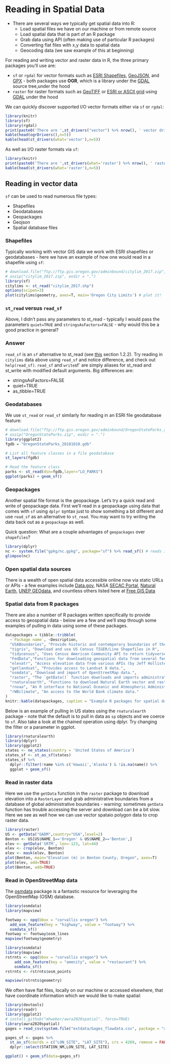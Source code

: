 # Reading in Spatial Data

- There are several ways we typically get spatial data into R:
  + Load spatial files we have on our machine or from remote source
  + Load spatial data that is part of an R package
  + Grab data using API (often making use of particular R packages)
  + Converting flat files with x,y data to spatial data
  + Geocoding data (we saw example of this at beginning)


For reading and writing vector and raster data in R, the three primary packages you'll use are:

 * `sf` or `rgdal` for vector formats such as [ESRI Shapefiles](https://en.wikipedia.org/wiki/Shapefile),  [GeoJSON](https://en.wikipedia.org/wiki/GeoJSON), and [GPX](https://en.wikipedia.org/wiki/GPS_Exchange_Format) - both packages use **OGR**, which is a library under the [GDAL](https://en.wikipedia.org/wiki/GDAL) source tree,under the hood
 * `raster` for raster formats such as [GeoTIFF](https://en.wikipedia.org/wiki/GeoTIFF) or [ESRI or ASCII grid](https://en.wikipedia.org/wiki/Esri_grid) using [GDAL](https://en.wikipedia.org/wiki/GDAL) under the hood
 
We can quickly discover supported I/O vector formats either via `sf` or `rgdal`:
```r
library(knitr)
library(sf)
library(rgdal)
print(paste0('There are ',st_drivers("vector") %>% nrow(), ' vector drivers available using st_read or read_sf'))
kable(head(ogrDrivers(),n=5))
kable(head(st_drivers(what='vector'),n=5))
```

As well as I/O raster formats via `sf`:
```r
library(knitr)
print(paste0('There are ',st_drivers(what='raster') %>% nrow(), ' raster drivers available'))
kable(head(st_drivers(what='raster'),n=5))
```

## Reading in vector data
`sf` can be used to read numerous file types:

- Shapefiles
- Geodatabases
- Geopackages
- Geojson
- Spatial database files

### Shapefiles
Typically working with vector GIS data we work with ESRI shapefiles or geodatabases - here we have an example of how one would read in a shapefile using `sf`:
```r
# download.file("ftp://ftp.gis.oregon.gov/adminbound/citylim_2017.zip","citylim_2017.zip")
# unzip("citylim_2017.zip", exdir = ".")
library(sf)
citylims <- st_read("citylim_2017.shp")
options(scipen=3)
plot(citylims$geometry, axes=T, main='Oregon City Limits') # plot it!
```

### `st_read` versus `read_sf` {.challenge}
Above, I didn't pass any parameters to st_read - typically I would pass the parameters `quiet=TRUE` and `stringsAsFactors=FALSE` - why would this be a good practice in general?

### Answer  {.solution}
`read_sf` is an `sf` alternative to st_read (see [this](https://keen-swartz-3146c4.netlify.com/intro.html#read) section 1.2.2). Try reading in `citylims` data above using `read_sf` and notice difference, and check out `help(read_sf)`.  `read_sf` and `write`sf` are simply aliases for st_read and st_write with modified default arguments.  Big differences are:

- stringsAsFactors=FALSE
- quiet=TRUE
- as_tibble=TRUE

### Geodatabases
We use `st_read` or `read_sf` similarly for reading in an ESRI file geodatabase feature:
```r
# download.file("ftp://ftp.gis.oregon.gov/adminbound/OregonStateParks_20181010.zip", "OregonStateParks.zip")
# unzip("OregonStateParks.zip", exdir = ".")
library(ggplot2)
fgdb = "OregonStateParks_20181010.gdb"

# List all feature classes in a file geodatabase
st_layers(fgdb)

# Read the feature class
parks <- st_read(dsn=fgdb,layer="LO_PARKS")
ggplot(parks) + geom_sf()
```

### Geopackages
Another spatial file format is the geopackage. Let's try a quick read and write of geopackage data.  First we'll read in a geopackage using data that comes with `sf` using `dplyr` syntax just to show something a bit different and use `read_sf` as an alternative to `st_read`.  You may want to try writing the data back out as a `geopackage` as well. 

Quick question: What are a couple advantages of `geopackages` over `shapefiles`?
```r
library(dplyr)
nc <- system.file("gpkg/nc.gpkg", package="sf") %>% read_sf() # reads in
glimpse(nc)
```

### Open spatial data sources
There is a wealth of open spatial data accessible online now via static URLs or APIs - a few examples include [Data.gov](https://catalog.data.gov/dataset?metadata_type=geospatial), NASA [SECAC Portal](http://sedac.ciesin.columbia.edu/), [Natural Earth](http://www.naturalearthdata.com/), [UNEP GEOdata](http://geodata.grid.unep.ch/), and countless others listed here at [Free GIS Data](https://freegisdata.rtwilson.com/)

### Spatial data from R packages
There are also a number of R packages written specifically to provide access to geospatial data - below are a few and we'll step through some examples of pulling in data using some of these packages.
```r
datapackages = tibble::tribble(
  ~`Package name`, ~Description,
  "USABoundaries", "Provide historic and contemporary boundaries of the US",
  "tigris", "Download and use US Census TIGER/Line Shapefiles in R",
  "tidycensus", "Uses Census American Community API to return tidyverse and optionally sf ready data frames",
  "FedData","Functions for downloading geospatial data from several federal sources",
  "elevatr", "Access elevation data from various APIs (by Jeff Hollister)",
  "getlandsat", "Provides access to Landsat 8 data.",
  "osmdata", "Download and import of OpenStreetMap data.",
  "raster", "The `getData()` function downloads and imports administrative country, SRTM/ASTER elevation, WorldClim data.",
  "rnaturalearth", "Functions to download Natural Earth vector and raster data, including world country borders.",
  "rnoaa", "An R interface to National Oceanic and Atmospheric Administration (NOAA) climate data.",
  "rWBclimate", "An access to the World Bank climate data."
)
knitr::kable(datapackages, caption = "Example R packages for spatial data retrieval.")
```

Below is an example of pulling in US states using the `rnaturalearth` package - note that the default is to pull in data as `sp` objects and we coerce to `sf`.  Also take a look at the chained operation using dplyr.  Try changing the filter or a parameter in ggplot.
```r
library(rnaturalearth)
library(dplyr)
library(ggplot2)
states <- ne_states(country = 'United States of America')
states_sf <- st_as_sf(states)
states_sf %>%
  dplyr::filter(!name %in% c('Hawaii','Alaska') & !is.na(name)) %>%
  ggplot + geom_sf()
```

### Read in raster data
Here we use the `getData` function in the `raster` package to download elevation into a `RasterLayer` and grab administrative boundaries from a database of global administrative boundaries - warning: sometimes `getData` function has trouble accessing the server and download can be a bit slow. Here we see as well how we can use vector spataio polygon data to crop raster data.
```r
library(raster)
US <- getData("GADM",country="USA",level=2)
Benton <- US[US$NAME_1=='Oregon' & US$NAME_2=='Benton',]
elev <- getData('SRTM', lon=-123, lat=44)
elev <- crop(elev, Benton)
elev <- mask(elev, Benton)
plot(Benton, main="Elevation (m) in Benton County, Oregon", axes=T)
plot(elev, add=TRUE)
plot(Benton, add=TRUE)
```

### Read in OpenStreetMap data
The [osmdata](https://github.com/ropensci/osmdata) package is a fantastic resource for leveraging the OpenStreetMap (OSM) database.
```r
library(osmdata)
library(mapview)

footway <- opq(bbox = "corvallis oregon") %>% 
  add_osm_feature(key = "highway", value = "footway") %>% 
  osmdata_sf()
footway <- footway$osm_lines
mapview(footway$geometry)
```


```r
library(osmdata)
library(mapview)
rstrnts <- opq(bbox = "corvallis oregon") %>% 
    add_osm_feature(key = "amenity", value = "restaurant") %>%
    osmdata_sf()
rstrnts <- rstrnts$osm_points

mapview(rstrnts$geometry)
```

We often have flat files, locally on our machine or accessed elsewhere, that have coordinate information which we would like to make spatial:
```r
library(devtools)
library(readr)
library(ggplot2)
# install_github("mhweber/awra2020spatial", force=TRUE)
library(awra2020spatial)
gages = read_csv(system.file("extdata/Gages_flowdata.csv", package = "awra2020spatial"))

gages_sf <- gages %>%
  st_as_sf(coords = c("LON_SITE", "LAT_SITE"), crs = 4269, remove = FALSE) %>%
  dplyr::select(STATION_NM,LON_SITE, LAT_SITE)

ggplot() + geom_sf(data=gages_sf)
```


